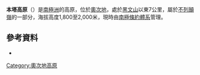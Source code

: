 {{coord|80|3|S|155|40|E|display=title}}

'''本塔高原'''（{{lang-en|Venta Plateau}}）是[[南極洲|南極洲]]的高原，位於[[奧次地|奧次地]]，處於[[黑文山|黑文山]]以東7公里，屬於[[不列顛嶺|不列顛嶺]]的一部分，海拔高度1,800至2,000米，現時由[[南極條約體系|南極條約體系]]管理。

==參考資料==
* {{usgs-gazetteer}}

{{DEFAULTSORT:Venta Plateau}}
[[Category:奧次地高原|Category:奧次地高原]]


{{OatesLand-geo-stub}}